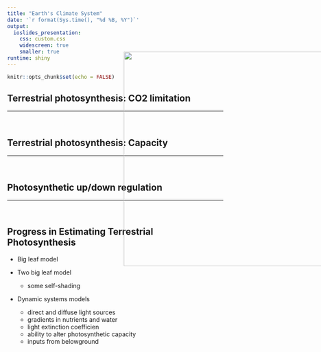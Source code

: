 ```yaml
---
title: "Earth's Climate System"
date: '`r format(Sys.time(), "%d %B, %Y")`'
output: 
  ioslides_presentation:
    css: custom.css
    widescreen: true
    smaller: true
runtime: shiny
---
```


```r
knitr::opts_chunk$set(echo = FALSE)
```

## Terrestrial photosynthesis: CO2 limitation
<hr>
<br />


## Terrestrial photosynthesis: Capacity
<hr>
<br />

## Photosynthetic up/down regulation
<hr>
<br />



## Progress in Estimating Terrestrial Photosynthesis

* Big leaf model

* Two big leaf model
  + some self-shading

* Dynamic systems models
  + direct and diffuse light sources
  + gradients in nutrients and water
  + light extinction coefficien
  + ability to alter photosynthetic capacity
  + inputs from belowground
  
<IMG STYLE="position:absolute; TOP:175px; LEFT:500px; WIDTH:500px; HEIGHT:500px" SRC="images/gpp_wrong.png">



